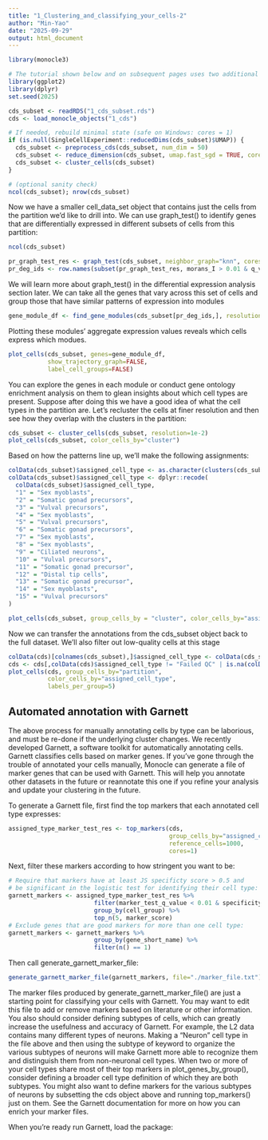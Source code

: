 ```yaml
---
title: "1_Clustering_and_classifying_your_cells-2"
author: "Min-Yao"
date: "2025-09-29"
output: html_document
---
```


```r
library(monocle3)

# The tutorial shown below and on subsequent pages uses two additional packages:
library(ggplot2)
library(dplyr)
set.seed(2025)
```

```r
cds_subset <- readRDS("1_cds_subset.rds")
cds <- load_monocle_objects("1_cds")

# If needed, rebuild minimal state (safe on Windows: cores = 1)
if (is.null(SingleCellExperiment::reducedDims(cds_subset)$UMAP)) {
  cds_subset <- preprocess_cds(cds_subset, num_dim = 50)
  cds_subset <- reduce_dimension(cds_subset, umap.fast_sgd = TRUE, cores = 1)
  cds_subset <- cluster_cells(cds_subset)
}
```


```r
# (optional sanity check)
ncol(cds_subset); nrow(cds_subset)
```

Now we have a smaller cell_data_set object that contains just the cells from the partition we'd like to drill into. We can use graph_test() to identify genes that are differentially expressed in different subsets of cells from this partition:

```r
ncol(cds_subset)
```

```r
pr_graph_test_res <- graph_test(cds_subset, neighbor_graph="knn", cores=1)
pr_deg_ids <- row.names(subset(pr_graph_test_res, morans_I > 0.01 & q_value < 0.05))
```

We will learn more about graph_test() in the differential expression analysis section later. We can take all the genes that vary across this set of cells and group those that have similar patterns of expression into modules

```r
gene_module_df <- find_gene_modules(cds_subset[pr_deg_ids,], resolution=1e-3)
```

Plotting these modules' aggregate expression values reveals which cells express which modues.

```r
plot_cells(cds_subset, genes=gene_module_df, 
           show_trajectory_graph=FALSE, 
           label_cell_groups=FALSE)
```

You can explore the genes in each module or conduct gene ontology enrichment analysis on them to glean insights about which cell types are present. Suppose after doing this we have a good idea of what the cell types in the partition are. Let's recluster the cells at finer resolution and then see how they overlap with the clusters in the partition:

```r
cds_subset <- cluster_cells(cds_subset, resolution=1e-2)
plot_cells(cds_subset, color_cells_by="cluster")
```

Based on how the patterns line up, we'll make the following assignments:

```r
colData(cds_subset)$assigned_cell_type <- as.character(clusters(cds_subset)[colnames(cds_subset)])
colData(cds_subset)$assigned_cell_type <- dplyr::recode(
  colData(cds_subset)$assigned_cell_type,
  "1" = "Sex myoblasts",
  "2" = "Somatic gonad precursors",
  "3" = "Vulval precursors",
  "4" = "Sex myoblasts",
  "5" = "Vulval precursors",
  "6" = "Somatic gonad precursors",
  "7" = "Sex myoblasts",
  "8" = "Sex myoblasts",
  "9" = "Ciliated neurons",
  "10" = "Vulval precursors",
  "11" = "Somatic gonad precursor",
  "12" = "Distal tip cells",
  "13" = "Somatic gonad precursor",
  "14" = "Sex myoblasts",
  "15" = "Vulval precursors"
)

plot_cells(cds_subset, group_cells_by = "cluster", color_cells_by="assigned_cell_type")
```

Now we can transfer the annotations from the cds_subset object back to the full dataset. We'll also filter out low-quality cells at this stage

```r
colData(cds)[colnames(cds_subset),]$assigned_cell_type <- colData(cds_subset)$assigned_cell_type
cds <- cds[,colData(cds)$assigned_cell_type != "Failed QC" | is.na(colData(cds)$assigned_cell_type )]
plot_cells(cds, group_cells_by="partition", 
           color_cells_by="assigned_cell_type", 
           labels_per_group=5)
```

## Automated annotation with Garnett

The above process for manually annotating cells by type can be laborious, and must be re-done if the underlying cluster changes. We recently developed Garnett, a software toolkit for automatically annotating cells. Garnett classifies cells based on marker genes. If you've gone through the trouble of annotated your cells manually, Monocle can generate a file of marker genes that can be used with Garnett. This will help you annotate other datasets in the future or reannotate this one if you refine your analysis and update your clustering in the future.

To generate a Garnett file, first find the top markers that each annotated cell type expresses:

```r
assigned_type_marker_test_res <- top_markers(cds,
                                             group_cells_by="assigned_cell_type",
                                             reference_cells=1000,
                                             cores=1)
```

Next, filter these markers according to how stringent you want to be:

```r
# Require that markers have at least JS specificty score > 0.5 and
# be significant in the logistic test for identifying their cell type:
garnett_markers <- assigned_type_marker_test_res %>%
                        filter(marker_test_q_value < 0.01 & specificity >= 0.5) %>%
                        group_by(cell_group) %>%
                        top_n(5, marker_score)
# Exclude genes that are good markers for more than one cell type:
garnett_markers <- garnett_markers %>% 
                        group_by(gene_short_name) %>%
                        filter(n() == 1)
```

Then call generate_garnett_marker_file:

```r
generate_garnett_marker_file(garnett_markers, file="./marker_file.txt")
```

The marker files produced by generate_garnett_marker_file() are just a starting point for classifying your cells with Garnett. You may want to edit this file to add or remove markers based on literature or other information. You also should consider defining subtypes of cells, which can greatly increase the usefulness and accuracy of Garnett. For example, the L2 data contains many different types of neurons. Making a "Neuron" cell type in the file above and then using the subtype of keyword to organize the various subtypes of neurons will make Garnett more able to recognize them and distinguish them from non-neuronal cell types. When two or more of your cell types share most of their top markers in plot_genes_by_group(), consider defining a broader cell type definition of which they are both subtypes. You might also want to define markers for the various subtypes of neurons by subsetting the cds object above and running top_markers() just on them. See the Garnett documentation for more on how you can enrich your marker files.

When you're ready run Garnett, load the package: